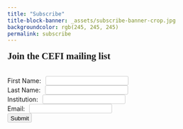 ```yaml
---
title: "Subscribe"
title-block-banner: _assets/subscribe-banner-crop.jpg
backgroundcolor: rgb(245, 245, 245)
permalink: subscribe
---
```


<style>
  .quarto-title-banner {
    height: 400px;
    color: #000000; 
    text-align: center;
  }

  label {
    padding-right: 6px;
    padding-bottom: 12px;
  }

  input {
    border: 1px solid #ccc;
    padding-left: 6px;
    padding-top: 3px;
    border-radius: 3px;
  }

  input:focus {
    outline: 1px solid #000;
  }

  .btn {
    margin: 0 0.5rem 0 0;
  }

  h1, .h1 {
    margin-top: 1rem;
    margin-bottom: 2rem;
    font-family: 'Varela';
  }

</style>

<div class=content-left>

# Join the CEFI mailing list

</div>

<div class=form-container>
<form id="FORM_ID" method="POST" action="https://script.google.com/macros/s/AKfycby2XCfvtHLmcG-q1tH-Cg9LK-A6jngxL6dGG0l4gVlw6i8wSBtfQ82ljlk1hHZHTMn9/exec">
  <label for="first-name">First Name:</label>
          <input type="text" name="first-name" id="first-name" required="True">
          <br>
            <label for="last-name">Last Name:</label>
          <input type="text" name="last-name" id="last-name" required="True">
          <br>
            <label for="institution">Institution:</label>
          <input type="text" name="institution" id="institution" required="">
          <br>
          <label for="email">Email:</label>
          <input type="email" name="email" id="email" required="True">
          <br>
        <input class=btn type="submit" value="Submit">
</form>
<div class=form-container>

<script type = "text/javascript" >
    window.addEventListener("DOMContentLoaded", function() {
        const yourForm = document.getElementById('FORM_ID');
        yourForm.addEventListener("submit", function(e) {
            e.preventDefault();
            const data = new FormData(yourForm);
            const action = e.target.action;
            fetch(action, {
                method: 'POST',
                body: data,
            }).then(() => {
                window.location.replace('https://canadianefi.github.io/website/')
            })
        })
    }); 
</script>
